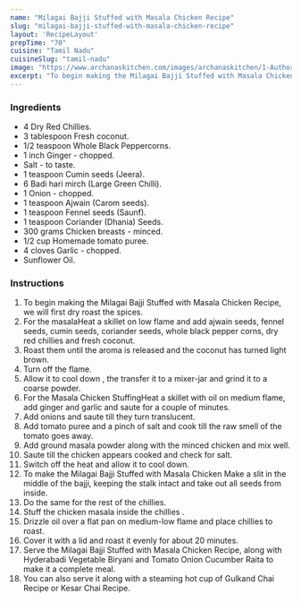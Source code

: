 ---
name: "Milagai Bajji Stuffed with Masala Chicken Recipe"
slug: "milagai-bajji-stuffed-with-masala-chicken-recipe"
layout: 'RecipeLayout'
prepTime: "70"
cuisine: "Tamil Nadu"
cuisineSlug: "tamil-nadu"
image: "https://www.archanaskitchen.com/images/archanaskitchen/1-Author/sibyl_sunitha/Milagai_Bajji_Stuffed_with_Masala_Chicken_Recipe_.jpg"
excerpt: "To begin making the Milagai Bajji Stuffed with Masala Chicken Recipe, we will first dry roast the spices"
---

### Ingredients

- 4 Dry Red Chillies.
- 3 tablespoon Fresh coconut.
- 1/2 teaspoon Whole Black Peppercorns.
- 1 inch Ginger - chopped.
- Salt - to taste.
- 1 teaspoon Cumin seeds (Jeera).
- 6 Badi hari mirch (Large Green Chilli).
- 1 Onion - chopped.
- 1 teaspoon Ajwain (Carom seeds).
- 1 teaspoon Fennel seeds (Saunf).
- 1 teaspoon Coriander (Dhania) Seeds.
- 300 grams Chicken breasts - minced.
- 1/2 cup Homemade tomato puree.
- 4 cloves Garlic - chopped.
- Sunflower Oil.

### Instructions

1. To begin making the Milagai Bajji Stuffed with Masala Chicken Recipe, we will first dry roast the spices.
1. For the masalaHeat a skillet on low flame and add ajwain seeds, fennel seeds, cumin seeds,  coriander seeds, whole black pepper corns, dry red chillies and fresh coconut.
1. Roast them until the aroma is released and the coconut has turned light brown.
1. Turn off the flame.
1. Allow it to cool down , the transfer it to a mixer-jar and grind it to a coarse powder.
1. For the Masala Chicken StuffingHeat a skillet with oil on medium flame, add ginger and garlic and saute for a couple of minutes.
1. Add onions and saute till they turn translucent.
1. Add tomato puree and a pinch of salt and cook till the raw smell of the tomato goes away.
1. Add ground masala powder along with the minced chicken and mix well.
1. Saute till the chicken appears cooked and check for salt.
1. Switch off the heat and allow it to cool down.
1. To make the Milagai Bajji Stuffed with Masala Chicken Make a slit in the middle of the bajji, keeping the stalk  intact and take out all seeds from inside.
1. Do the same for the rest of the chillies.
1. Stuff the chicken masala inside the chillies .
1. Drizzle oil over a flat pan on medium-low flame and place chillies to roast.
1. Cover it with a lid and roast it evenly for about 20 minutes.
1. Serve the Milagai Bajji Stuffed with Masala Chicken Recipe, along with Hyderabadi Vegetable Biryani and Tomato Onion Cucumber Raita to make it a complete meal.
1. You can also serve it along with a steaming hot cup of Gulkand Chai Recipe or Kesar Chai Recipe.
